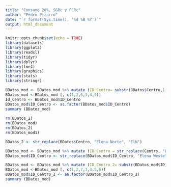 ```yaml
---
title: "Consumo 20%, SGRc y FCRc"
author: "Pedro Pizarro"
date: "`r format(Sys.time(), '%d %B %Y')`"
output: html_document
---
```

```r
knitr::opts_chunk$set(echo = TRUE)
library(datasets)
library(ggplot2)
library(readxl)
library(tidyr)
library(dplyr)
library(lme4)
library(graphics)
library(stats)
library(stringr)
```

```r

BDatos_mod <- BDatos_mod %>% mutate (ID_Centro= substr(BDatos$Centro,1,3))
BDatos_mod <-BDatos_mod [, c(1,2,6,3,4,5)]
Id_Centro <- BDatos_mod$ID_Centro
BDatos_mod$ID_Centro <- as.factor(BDatos_mod$ID_Centro)
summary (BDatos_mod)
  
rm(BDatos_2)
rm(BDatos_mod)
rm(BDatos_2)
rm(BDatos_mod1)
```

```r
BDatos_2 <- str_replace(BDatos$Centro, "Elena Norte", "ElN")

```

```r
BDatos_mod <- BDatos_mod %>% mutate (ID_Centro = str_replace(Centro, "Elena Norte", "ElN"))
BDatos_mod$ID_Centro <- str_replace(BDatos_mod$ID_Centro, "Elena Weste", "ElW")

```

```r
BDatos_mod <- BDatos_mod %>% mutate (ID_Centro_2= substr(BDatos_mod$ID_Centro,1,3))
BDatos_mod <-BDatos_mod [, c(1,2,7,3,4,5,6)]
BDatos_mod$ID_Centro_2 <- as.factor(BDatos_mod$ID_Centro_2)
summary (BDatos_mod)
```



